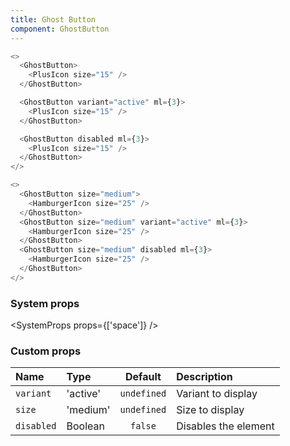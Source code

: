 ```yaml
---
title: Ghost Button
component: GhostButton
---
```


```js live=true
<>
  <GhostButton>
    <PlusIcon size="15" />
  </GhostButton>

  <GhostButton variant="active" ml={3}>
    <PlusIcon size="15" />
  </GhostButton>

  <GhostButton disabled ml={3}>
    <PlusIcon size="15" />
  </GhostButton>
</>
```

```js live=true
<>
  <GhostButton size="medium">
    <HamburgerIcon size="25" />
  </GhostButton>
  <GhostButton size="medium" variant="active" ml={3}>
    <HamburgerIcon size="25" />
  </GhostButton>
  <GhostButton size="medium" disabled ml={3}>
    <HamburgerIcon size="25" />
  </GhostButton>
</>
```

### System props

<SystemProps props={['space']} />

### Custom props

| Name       | Type     |   Default   | Description          |
| :--------- | :------- | :---------: | :------------------- |
| `variant`  | 'active' | `undefined` | Variant to display   |
| `size`     | 'medium' | `undefined` | Size to display      |
| `disabled` | Boolean  |   `false`   | Disables the element |
